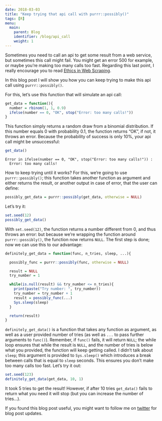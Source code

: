 ```yaml
---
date: 2018-03-03
title: "Keep trying that api call with purrr::possibly()"
tags: [R]
menu:
  main:
    parent: Blog
    identifier: /blog/api_call
    weight: 1
---
```


Sometimes you need to call an api to get some result from a web service, but sometimes this call might
fail. You might get an error 500 for example, or maybe you're making too many calls too fast. Regarding
this last point, I really encourage you to read [Ethics in Web Scraping](https://towardsdatascience.com/ethics-in-web-scraping-b96b18136f01).

In this blog post I will show you how you can keep trying to make this api call using `purrr::possibly()`.

For this, let's use this function that will simulate an api call:

```r
get_data = function(){
  number = rbinom(1, 1, 0.9)
  ifelse(number == 0, "OK", stop("Error: too many calls!"))
}
```

This function simply returns a random draw from a binomial distribution. If this number equals 0
with probability 0.1, the function returns "OK", if not, it throws an error. Because the probability
of success is only 10%, your api call might be unsuccessful:

```r
get_data()
```

```
Error in ifelse(number == 0, "OK", stop("Error: too many calls!")) :
  Error: too many calls!
```

How to keep trying until it works? For this, we're going to use `purrr::possibly()`; this function
takes another function as argument and either returns the result, or another output in case of error,
that the user can define:

```r
possibly_get_data = purrr::possibly(get_data, otherwise = NULL)
```

Let's try it:

```r
set.seed(12)
possibly_get_data()
```

With `set.seed(12)`, the function returns a number different from 0, and thus throws an error: but
because we're wrapping the function around `purrr::possibly()`, the function now returns `NULL`. The
first step is done; now we can use this to our advantage:

```r
definitely_get_data = function(func, n_tries, sleep, ...){

  possibly_func = purrr::possibly(func, otherwise = NULL)

  result = NULL
  try_number = 1

  while(is.null(result) && try_number <= n_tries){
    print(paste("Try number: ", try_number))
    try_number = try_number + 1
    result = possibly_func(...)
    Sys.sleep(sleep)
  }

  return(result)
}
```

`definitely_get_data()` is a function that takes any function as argument, as well as a user provided
number of tries (as well as `...` to pass further arguments to `func()`). Remember, if `func()` fails,
it will return `NULL`; the while loop ensures that while the result is `NULL`, and the number of tries
is below what you provided, the function will keep getting called. I didn't talk about `sleep`; this
argument is provided to `Sys.sleep()` which introduces a break between calls that is equal to `sleep`
seconds. This ensures you don't make too many calls too fast. Let's try it out:

```r
set.seed(123)
definitely_get_data(get_data, 10, 1)
```

It took 5 tries to get the result! However, if after 10 tries `get_data()` fails to return
what you need it will stop (but you can increase the number of tries...).

If you found this blog post useful, you might want to follow me on [twitter](https://www.twitter.com/brodriguesco)
for blog post updates.
